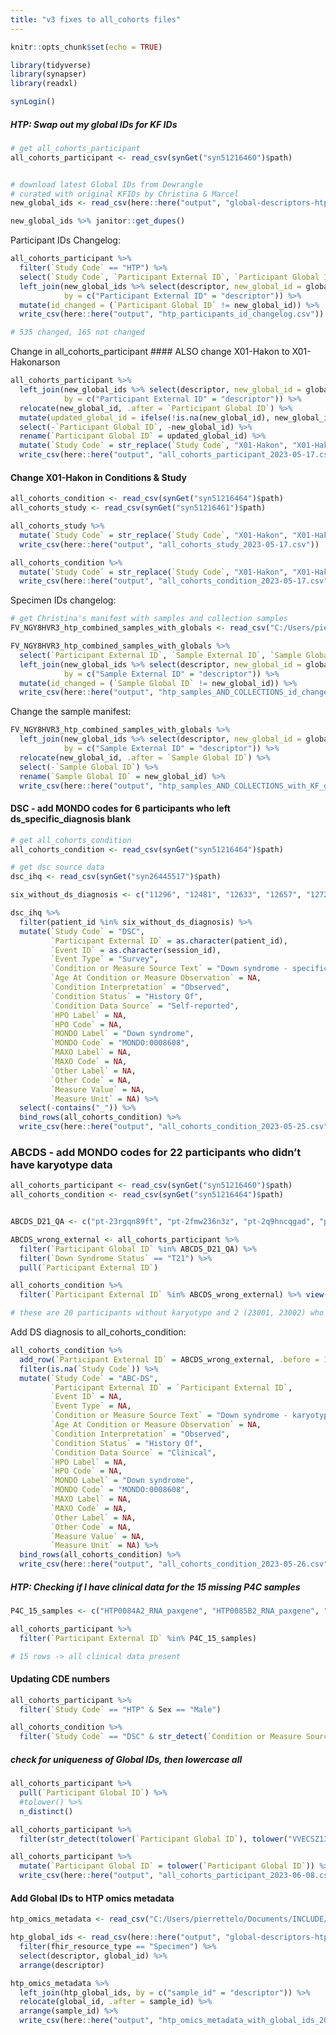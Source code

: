 ```yaml
---
title: "v3 fixes to all_cohorts files"
---
```


```r
knitr::opts_chunk$set(echo = TRUE)

library(tidyverse)
library(synapser)
library(readxl)

synLogin()
```

##### HTP: Swap out my global IDs for KF IDs

```r
# get all_cohorts_participant
all_cohorts_participant <- read_csv(synGet("syn51216460")$path)


# download latest Global IDs from Dewrangle
# curated with original KFIDs by Christina & Marcel
new_global_ids <- read_csv(here::here("output", "global-descriptors-htp-WITH-KFIDS.csv"))

new_global_ids %>% janitor::get_dupes()
```


Participant IDs Changelog:
```r
all_cohorts_participant %>% 
  filter(`Study Code` == "HTP") %>% 
  select(`Study Code`, `Participant External ID`, `Participant Global ID`) %>% 
  left_join(new_global_ids %>% select(descriptor, new_global_id = global_id),
            by = c("Participant External ID" = "descriptor")) %>% 
  mutate(id_changed = (`Participant Global ID` != new_global_id)) %>% 
  write_csv(here::here("output", "htp_participants_id_changelog.csv"))

# 535 changed, 165 not changed
```


Change in all_cohorts_participant
#### ALSO change X01-Hakon to X01-Hakonarson
```r
all_cohorts_participant %>% 
  left_join(new_global_ids %>% select(descriptor, new_global_id = global_id),
            by = c("Participant External ID" = "descriptor")) %>% 
  relocate(new_global_id, .after = `Participant Global ID`) %>%
  mutate(updated_global_id = ifelse(!is.na(new_global_id), new_global_id, `Participant Global ID`), .after = new_global_id) %>% 
  select(-`Participant Global ID`, -new_global_id) %>% 
  rename(`Participant Global ID` = updated_global_id) %>% 
  mutate(`Study Code` = str_replace(`Study Code`, "X01-Hakon", "X01-Hakonarson")) %>% 
  write_csv(here::here("output", "all_cohorts_participant_2023-05-17.csv"))

```


#### Change X01-Hakon in Conditions & Study
```r
all_cohorts_condition <- read_csv(synGet("syn51216464")$path)
all_cohorts_study <- read_csv(synGet("syn51216461")$path)

```


```r
all_cohorts_study %>% 
  mutate(`Study Code` = str_replace(`Study Code`, "X01-Hakon", "X01-Hakonarson")) %>% 
  write_csv(here::here("output", "all_cohorts_study_2023-05-17.csv"))

all_cohorts_condition %>% 
  mutate(`Study Code` = str_replace(`Study Code`, "X01-Hakon", "X01-Hakonarson")) %>% 
  write_csv(here::here("output", "all_cohorts_condition_2023-05-17.csv"))
```


Specimen IDs changelog:
```r
# get Christina's manifest with samples and collection samples
FV_NGY8HVR3_htp_combined_samples_with_globals <- read_csv("C:/Users/pierrettelo/Documents/INCLUDE/FV_NGY8HVR3_htp-combined-samples-with-globals.csv")

FV_NGY8HVR3_htp_combined_samples_with_globals %>% 
  select(`Participant External ID`, `Sample External ID`, `Sample Global ID`) %>% 
  left_join(new_global_ids %>% select(descriptor, new_global_id = global_id),
            by = c("Sample External ID" = "descriptor")) %>% 
  mutate(id_changed = (`Sample Global ID` != new_global_id)) %>% 
  write_csv(here::here("output", "htp_samples_AND_COLLECTIONS_id_changelog.csv"))
```


Change the sample manifest:
```r
FV_NGY8HVR3_htp_combined_samples_with_globals %>% 
  left_join(new_global_ids %>% select(descriptor, new_global_id = global_id),
            by = c("Sample External ID" = "descriptor")) %>% 
  relocate(new_global_id, .after = `Sample Global ID`) %>%
  select(-`Sample Global ID`) %>% 
  rename(`Sample Global ID` = new_global_id) %>% 
  write_csv(here::here("output", "htp_samples_AND_COLLECTIONS_with_KF_global_ids_2023-05-18.csv"))
```


#### DSC - add MONDO codes for 6 participants who left ds_specific_diagnosis blank

```r
# get all_cohorts_condition
all_cohorts_condition <- read_csv(synGet("syn51216464")$path)

# get dsc source data
dsc_ihq <- read_csv(synGet("syn26445517")$path)

```

```r
six_without_ds_diagnosis <- c("11296", "12481", "12633", "12657", "12721", "13056")

dsc_ihq %>% 
  filter(patient_id %in% six_without_ds_diagnosis) %>%
  mutate(`Study Code` = "DSC",
         `Participant External ID` = as.character(patient_id),
         `Event ID` = as.character(session_id),
         `Event Type` = "Survey",
         `Condition or Measure Source Text` = "Down syndrome - specific diagnosis not provided",
         `Age At Condition or Measure Observation` = NA,
         `Condition Interpretation` = "Observed",
         `Condition Status` = "History Of",
         `Condition Data Source` = "Self-reported",
         `HPO Label` = NA,
         `HPO Code` = NA,
         `MONDO Label` = "Down syndrome",
         `MONDO Code` = "MONDO:0008608",
         `MAXO Label` = NA,
         `MAXO Code` = NA,
         `Other Label` = NA,
         `Other Code` = NA,
         `Measure Value` = NA,
         `Measure Unit` = NA) %>% 
  select(-contains("_")) %>% 
  bind_rows(all_cohorts_condition) %>%
  write_csv(here::here("output", "all_cohorts_condition_2023-05-25.csv"))

```


### ABCDS - add MONDO codes for 22 participants who didn't have karyotype data

```r
all_cohorts_participant <- read_csv(synGet("syn51216460")$path)
all_cohorts_condition <- read_csv(synGet("syn51216464")$path)


ABCDS_D21_QA <- c("pt-23rgqn89ft", "pt-2fmw236n3z", "pt-2q9hncqgad", "pt-4d2b3khehd", "pt-4xjepzbmqn", "pt-6ewrk9xr2r", "pt-6mexz2gge2", "pt-6mkrmp3c8h", "pt-73g2kx64x7", "pt-7ek927e2b7", "pt-7j96cxf8fg", "pt-8e6dfm2tf7", "pt-8jgyene3ke", "pt-8mfmexxgjd", "pt-8qdrjm4kyq", "pt-98hcfxgrtf", "pt-9txqfbejqe", "pt-ahipt2e798", "pt-ax7xfdej6e", "pt-baf7hp4jcg", "pt-bd4wfkjrec", "pt-c2b4pq3jxq", "pt-cmwmexc87r", "pt-cx6wxe3zzr", "pt-dbmkfxpmnk", "pt-dddjgwn4tz", "pt-dg7zyh89kj", "pt-dgk3qj4zgf", "pt-dqri3qt3h6", "pt-dt7wptjkaf", "pt-e2pi3i6yi8", "pt-ecqe829gdt", "pt-epn8b2piek", "pt-eqxi2d98t6", "pt-ewhemibzbi", "pt-f2y3mhtdmz", "pt-f9jg62jb9j", "pt-gaq7fphiyc", "pt-gc8dnddzif", "pt-h6cdhxe4zf", "pt-hc8edp8a8c", "pt-ibeajp8dfg", "pt-jiqnpnmmdk", "pt-jjqizpzc9p", "pt-mhz7whk24i", "pt-miwfxq4qze", "pt-mmhyzc3xyh", "pt-mwc8n9k2jq", "pt-nf62qqn3wr", "pt-p6iypxr84z", "pt-pjj83a6ce9", "pt-r3wj62az92", "pt-rdnbkptfck", "pt-rwj6mxzgqa", "pt-rytnyybn4z", "pt-t2kfwdd7qb", "pt-t98yjex2tw", "pt-tgifcz78ty", "pt-tig7e9kbbx", "pt-trbdq8bidw", "pt-tyknt83e28", "pt-xpt274y7ht", "pt-zhj73xfhyt")

ABCDS_wrong_external <- all_cohorts_participant %>% 
  filter(`Participant Global ID` %in% ABCDS_D21_QA) %>% 
  filter(`Down Syndrome Status` == "T21") %>% 
  pull(`Participant External ID`)

all_cohorts_condition %>% 
  filter(`Participant External ID` %in% ABCDS_wrong_external) %>% view()

# these are 20 participants without karyotype and 2 (23001, 23002) who don't have any BL data (and therefore also don't have karyotype)
```


Add DS diagnosis to all_cohorts_condition:

```r
all_cohorts_condition %>% 
  add_row(`Participant External ID` = ABCDS_wrong_external, .before = 1) %>% 
  filter(is.na(`Study Code`)) %>% 
  mutate(`Study Code` = "ABC-DS",
         `Participant External ID` = `Participant External ID`,
         `Event ID` = NA,
         `Event Type` = NA,
         `Condition or Measure Source Text` = "Down syndrome - karyotype not provided",
         `Age At Condition or Measure Observation` = NA,
         `Condition Interpretation` = "Observed",
         `Condition Status` = "History Of",
         `Condition Data Source` = "Clinical",
         `HPO Label` = NA,
         `HPO Code` = NA,
         `MONDO Label` = "Down syndrome",
         `MONDO Code` = "MONDO:0008608",
         `MAXO Label` = NA,
         `MAXO Code` = NA,
         `Other Label` = NA,
         `Other Code` = NA,
         `Measure Value` = NA,
         `Measure Unit` = NA) %>% 
  bind_rows(all_cohorts_condition) %>% 
  write_csv(here::here("output", "all_cohorts_condition_2023-05-26.csv"))

```


##### HTP: Checking if I have clinical data for the 15 missing P4C samples

```r
P4C_15_samples <- c("HTP0084A2_RNA_paxgene", "HTP0085B2_RNA_paxgene", "HTP0204A_RNA_paxgene", "HTP0206B_RNA_paxgene", "HTP0288B_RNA_paxgene", "HTP0302B_RNA_paxgene", "HTP0310A_RNA_paxgene", "HTP0322B_RNA_paxgene", "HTP0326A_RNA_paxgene", "HTP0328A_RNA_paxgene", "HTP0332A_RNA_paxgene", "HTP0338B_RNA_paxgene", "HTP0348A_RNA_paxgene", "HTP0351A_RNA_paxgene", "HTP0442A2_RNA_paxgene") %>% str_extract("^.*[:digit:]{4}")

all_cohorts_participant %>% 
  filter(`Participant External ID` %in% P4C_15_samples)

# 15 rows -> all clinical data present
```

#### Updating CDE numbers

```r
all_cohorts_participant %>% 
  filter(`Study Code` == "HTP" & Sex == "Male")
```

```r
all_cohorts_condition %>% 
  filter(`Study Code` == "DSC" & str_detect(`Condition or Measure Source Text`, "alopecia"))
```

##### check for uniqueness of Global IDs, then lowercase all

```r
all_cohorts_participant %>% 
  pull(`Participant Global ID`) %>%
  #tolower() %>% 
  n_distinct()

all_cohorts_participant %>% 
  filter(str_detect(tolower(`Participant Global ID`), tolower("VVECSZ13")))
```

```r
all_cohorts_participant %>% 
  mutate(`Participant Global ID` = tolower(`Participant Global ID`)) %>% 
  write_csv(here::here("output", "all_cohorts_participant_2023-06-08.csv"))

```

#### Add Global IDs to HTP omics metadata

```r
htp_omics_metadata <- read_csv("C:/Users/pierrettelo/Documents/INCLUDE/Biospecimen-FileManifests-pre-v3/Biospecimen-FileManifests-pre-v3/HTP/updated-kf-omics.csv")
```


```r
htp_global_ids <- read_csv(here::here("output", "global-descriptors-htp_2023-06-20.csv")) %>% 
  filter(fhir_resource_type == "Specimen") %>% 
  select(descriptor, global_id) %>% 
  arrange(descriptor)
```


```r
htp_omics_metadata %>% 
  left_join(htp_global_ids, by = c("sample_id" = "descriptor")) %>% 
  relocate(global_id, .after = sample_id) %>% 
  arrange(sample_id) %>% 
  write_csv(here::here("output", "htp_omics_metadata_with_global_ids_2023-06-20.csv"))
```

